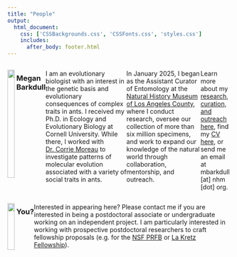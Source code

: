 ```yaml
---
title: "People"
output: 
  html_document:
    css: ['CSSBackgrounds.css', 'CSSFonts.css', 'styles.css']
    includes:
      after_body: footer.html
---
```


:::: {style="display: flex;"}

::: {}

![](./headshotSmaller.png){ width=90% }

:::

::: {}

### Megan Barkdull

I am an evolutionary biologist with an interest in the genetic basis and evolutionary consequences of complex traits in ants. I received my Ph.D. in Ecology and Evolutionary Biology at Cornell University. While there, I worked with [Dr. Corrie Moreau](http://www.moreaulab.entomology.cornell.edu/people/corrie-moreau/) to investigate patterns of molecular evolution associated with a variety of social traits in ants. 

In January 2025, I began as the Assistant Curator of Entomology at the [Natural History Museum of Los Angeles County](https://nhm.org), where I conduct research, oversee our collection of more than six million specimens, and work to expand our knowledge of the natural world through collaboration, mentorship, and outreach.

Learn more about my [research, curation, and outreach here](aboutMegan.html), find my [CV here](cv.html), or send me an email at mbarkdull [at] nhm [dot] org.

:::

::::



:::: {style="display: flex;"}

::: {}

![](keysSunset.png){ width=90% }

:::

::: {}

### You?

Interested in appearing here? Please contact me if you are interested in being a postdoctoral associate or undergraduate working on an independent project. I am particularly interested in working with prospective postdoctoral researchers to craft fellowship proposals (e.g. for the [NSF PRFB](https://new.nsf.gov/funding/opportunities/postdoctoral-research-fellowships-biology-prfb) or [La Kretz Fellowship](https://www.ioes.ucla.edu/lakretz/our-work/fellowships/)). 

:::

::::

